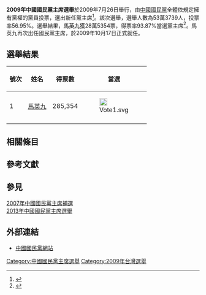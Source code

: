 {{Infobox Election
| election_name     = 2009年中國國民黨主席選舉
| flag_image        = Emblem of the Kuomintang.svg
| type              = presidential
| ongoing           = no
| previous_election = 2007年中國國民黨主席補選
| previous_year     = 2007年
| next_election     = 2013年中國國民黨主席選舉
| next_year         = 2013年
| election_date     = 2009年7月26日
| turnout           = 56.95%（{{increase}}3.20%）
| image1            = [[File:中華民國第12、13任總統馬英九先生官方肖像照.jpg|150x150px]]
| nominee1          = '''[[馬英九|馬英九]]''' [[File:Vote1.svg|20px]]
| color1            = 000099
| popular_vote1     = '''285,354'''
| percentage1       = '''93.87%'''
| title             = 黨主席
| posttitle         = 當選黨主席
| before_election   = [[吳伯雄|吳伯雄]]
| after_election    = [[馬英九|馬英九]]
}}
'''2009年中國國民黨主席選舉'''於2009年7月26日舉行，由[[中國國民黨|中國國民黨]]全體依規定擁有黨權的黨員投票，選出新任黨主席<ref>{{Cite web |url=http://www.kmt.org.tw/hc.aspx?id=30&aid=2818 |title=中國國民黨主席選舉公報 |accessdate=2010-11-30 |archive-date=2011-05-16 |archive-url=https://web.archive.org/web/20110516142554/http://www.kmt.org.tw/hc.aspx?id=30 |dead-url=no }}</ref>。該次選舉，選舉人數為53萬3739人，投票率56.95%。選舉結果，[[馬英九|馬英九]]獲28萬5354票，得票率93.87%當選黨主席<ref>{{Cite web |url=http://www.kmt.org.tw/hc.aspx?id=32&aid=2868980726 |title=黨主席選舉結果新聞稿 |accessdate=2010-11-30 |archive-date=2011-05-16 |archive-url=https://web.archive.org/web/20110516142712/http://www.kmt.org.tw/hc.aspx?id=32 |dead-url=no }}</ref>。馬英九再次出任國民黨主席，於2009年10月17日正式就任。

==選舉結果==
{| class="wikitable sortable" border="1" cellpadding=2 cellspacing=0
|- 
! 號次 !! 姓名 !! 得票數 !! 當選
|- 
| 1 || [[馬英九|馬英九]] ||285,354 ||[[File:Vote1.svg|20px]]
|-
|}

== 相關條目 ==
{{中國國民黨主席選舉}}

==參考文獻==
{{reflist}}

==參見==
[[2007年中國國民黨主席補選|2007年中國國民黨主席補選]]<br>[[2013年中國國民黨主席選舉|2013年中國國民黨主席選舉]]

== 外部連結 ==
*[http://www.kmt.org.tw 中國國民黨網站]{{Wayback|url=http://www.kmt.org.tw/ |date=20190829092339 }}

{{tw-stub}}

[[Category:中國國民黨主席選舉|Category:中國國民黨主席選舉]]
[[Category:2009年台灣選舉|Category:2009年台灣選舉]]